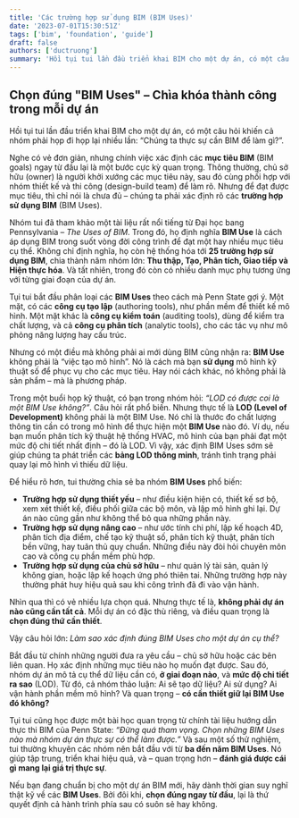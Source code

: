 ```yaml
---
title: 'Các trường hợp sử dụng BIM (BIM Uses)'
date: '2023-07-01T15:30:51Z'
tags: ['bim', 'foundation', 'guide']
draft: false
authors: ['ductruong']
summary: 'Hồi tụi tui lần đầu triển khai BIM cho một dự án, có một câu hỏi khiến cả nhóm phải họp đi họp lại nhiều lần: “Chúng ta thực sự cần BIM để làm gì?”.'
---
```


## Chọn đúng "BIM Uses" – Chìa khóa thành công trong mỗi dự án

Hồi tụi tui lần đầu triển khai BIM cho một dự án, có một câu hỏi khiến cả nhóm phải họp đi họp lại nhiều lần: “Chúng ta thực sự cần BIM để làm gì?”.

Nghe có vẻ đơn giản, nhưng chính việc xác định các **mục tiêu BIM** (BIM goals) ngay từ đầu lại là một bước cực kỳ quan trọng. Thông thường, chủ sở hữu (owner) là người khởi xướng các mục tiêu này, sau đó cùng phối hợp với nhóm thiết kế và thi công (design-build team) để làm rõ. Nhưng để đạt được mục tiêu, thì chỉ nói là chưa đủ – chúng ta phải xác định rõ các **trường hợp sử dụng BIM** (BIM Uses).

Nhóm tui đã tham khảo một tài liệu rất nổi tiếng từ Đại học bang Pennsylvania – _The Uses of BIM_. Trong đó, họ định nghĩa **BIM Use** là cách áp dụng BIM trong suốt vòng đời công trình để đạt một hay nhiều mục tiêu cụ thể. Không chỉ định nghĩa, họ còn hệ thống hóa tới **25 trường hợp sử dụng BIM**, chia thành năm nhóm lớn: **Thu thập, Tạo, Phân tích, Giao tiếp và Hiện thực hóa**. Và tất nhiên, trong đó còn có nhiều danh mục phụ tương ứng với từng giai đoạn của dự án.

Tụi tui bắt đầu phân loại các **BIM Uses** theo cách mà Penn State gợi ý. Một mặt, có các **công cụ tạo lập** (authoring tools), như phần mềm để thiết kế mô hình. Một mặt khác là **công cụ kiểm toán** (auditing tools), dùng để kiểm tra chất lượng, và cả **công cụ phân tích** (analytic tools), cho các tác vụ như mô phỏng năng lượng hay cấu trúc.

Nhưng có một điều mà không phải ai mới dùng BIM cũng nhận ra: **BIM Use** không phải là “việc tạo mô hình”. Nó là cách mà bạn **sử dụng** mô hình kỹ thuật số để phục vụ cho các mục tiêu. Hay nói cách khác, nó không phải là sản phẩm – mà là phương pháp.

Trong một buổi họp kỹ thuật, có bạn trong nhóm hỏi: _“LOD có được coi là một BIM Use không?”_. Câu hỏi rất phổ biến. Nhưng thực tế là **LOD (Level of Development)** không phải là một BIM Use. Nó chỉ là thước đo chất lượng thông tin cần có trong mô hình để thực hiện một **BIM Use** nào đó. Ví dụ, nếu bạn muốn phân tích kỹ thuật hệ thống HVAC, mô hình của bạn phải đạt một mức độ chi tiết nhất định – đó là LOD. Vì vậy, xác định BIM Uses sớm sẽ giúp chúng ta phát triển các **bảng LOD thông minh**, tránh tình trạng phải quay lại mô hình vì thiếu dữ liệu.

Để hiểu rõ hơn, tui thường chia sẻ ba nhóm **BIM Uses** phổ biến:

- **Trường hợp sử dụng thiết yếu** – như điều kiện hiện có, thiết kế sơ bộ, xem xét thiết kế, điều phối giữa các bộ môn, và lập mô hình ghi lại. Dự án nào cũng gần như không thể bỏ qua những phần này.
- **Trường hợp sử dụng nâng cao** – như ước tính chi phí, lập kế hoạch 4D, phân tích địa điểm, chế tạo kỹ thuật số, phân tích kỹ thuật, phân tích bền vững, hay tuân thủ quy chuẩn. Những điều này đòi hỏi chuyên môn cao và công cụ phần mềm phù hợp.
- **Trường hợp sử dụng của chủ sở hữu** – như quản lý tài sản, quản lý không gian, hoặc lập kế hoạch ứng phó thiên tai. Những trường hợp này thường phát huy hiệu quả sau khi công trình đã đi vào vận hành.

Nhìn qua thì có vẻ nhiều lựa chọn quá. Nhưng thực tế là, **không phải dự án nào cũng cần tất cả**. Mỗi dự án có đặc thù riêng, và điều quan trọng là **chọn đúng thứ cần thiết**.

Vậy câu hỏi lớn: _Làm sao xác định đúng BIM Uses cho một dự án cụ thể?_

Bắt đầu từ chính những người đưa ra yêu cầu – chủ sở hữu hoặc các bên liên quan. Họ xác định những mục tiêu nào họ muốn đạt được. Sau đó, nhóm dự án mô tả cụ thể dữ liệu cần có, **ở giai đoạn nào**, và **mức độ chi tiết ra sao** (LOD). Từ đó, cả nhóm thảo luận: Ai sẽ tạo dữ liệu? Ai sử dụng? Ai vận hành phần mềm mô hình? Và quan trọng – **có cần thiết giữ lại BIM Use đó không?**

Tụi tui cũng học được một bài học quan trọng từ chính tài liệu hướng dẫn thực thi BIM của Penn State: _“Đừng quá tham vọng. Chọn những BIM Uses nào mà nhóm dự án thực sự có thể làm được.”_ Và sau một số thử nghiệm, tui thường khuyên các nhóm nên bắt đầu với từ **ba đến năm BIM Uses**. Nó giúp tập trung, triển khai hiệu quả, và – quan trọng hơn – **đánh giá được cái gì mang lại giá trị thực sự**.

Nếu bạn đang chuẩn bị cho một dự án BIM mới, hãy dành thời gian suy nghĩ thật kỹ về các **BIM Uses**. Bởi đôi khi, **chọn đúng ngay từ đầu**, lại là thứ quyết định cả hành trình phía sau có suôn sẻ hay không.
